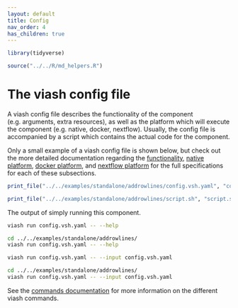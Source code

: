 ```yaml
---
layout: default
title: Config
nav_order: 4
has_children: true
---
```


```r
library(tidyverse)

source("../../R/md_helpers.R")
```

# The viash config file

A viash config file describes the functionality of the component (e.g. arguments, extra resources),
as well as the platform which will execute the component (e.g. native, docker, nextflow).
Usually, the config file is accompanied by a script which contains the actual code for the
component.

Only a small example of a viash config file is shown below, but check out the more detailed documentation regarding 
the [functionality](functionality), [native platform](platform-native), [docker platform](platform-docker), and [nextflow platform](platform-nextflow) for the full specifications for each of these subsections.

```r
print_file("../../examples/standalone/addrowlines/config.vsh.yaml", "config.vsh.yaml", format = "yaml")
```

```r
print_file("../../examples/standalone/addrowlines/script.sh", "script.sh", format = "bash")
```

The output of simply running this component.
```bash
viash run config.vsh.yaml -- --help
```
```bash
cd ../../examples/standalone/addrowlines/
viash run config.vsh.yaml -- --help
```

```bash
viash run config.vsh.yaml -- --input config.vsh.yaml
```
```bash
cd ../../examples/standalone/addrowlines/
viash run config.vsh.yaml -- --input config.vsh.yaml
```

See the [commands documentation](../../commands) for more information on the different viash commands.
